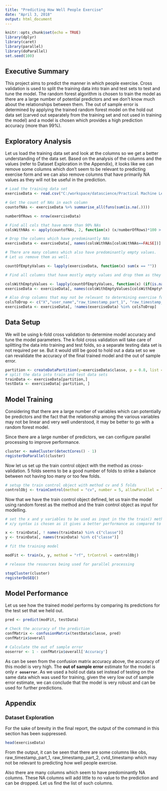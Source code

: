 ```yaml
---
title: "Predicting How Well People Exercise"
date: "April 3, 2018"
output: html_document
---
```


```r
knitr::opts_chunk$set(echo = TRUE)
library(dplyr)
library(caret)
library(parallel)
library(doParallel)
set.seed(100)
```

## Executive Summary

This project aims to predict the manner in which people exercise. Cross validation is used to split the training data into train and test sets to test and tune the model. The random forest algorithm is chosen to train the model as there are a large number of potential predictors and we don't know much about the relationships between them. The out of sample error is determined by applying the trained random forest model on the hold out data set (carved out separately from the training set and not used in training the model) and a model is chosen which provides a high prediction accuracy (more than 99%).   

## Exploratory Analysis

Let us load the training data set and look at the columns so we get a better understanding of the data set. Based on the analysis of the columns and the values (refer to Dataset Exploration in the Appendix), it looks like we can remove some columns which don't seem to be relevant to predicting exercise form and we can also remove columns that have primarily NA values as they will not be useful in the prediction. 

```r
# Load the training data set
exerciseData <- read.csv("C:/workspace/datascience/Practical Machine Learning/Course Assignment/pml-training.csv")

# Get the count of NAs in each column
countofNAs <- exerciseData %>% summarise_all(funs(sum(is.na(.))))

numberOfRows <- nrow(exerciseData)

# Find all cols that have more than 90% NAs
colsWithNAs <- apply(countofNAs, 2, function(x) (x/numberOfRows)*100 > 90)

# Drop the columns which have predominantly NAs
exerciseData <- exerciseData[, names(colsWithNAs[colsWithNAs==FALSE])]

# There are many columns which also have predominantly empty values. 
# Let us remove them as well.

countOfEmptyValues <- lapply(exerciseData, function(x) sum(x == ""))

# Find all columns that have mostly empty values and drop them as they will not be much helpful in our analysis and will make the model noisy

colsWithEmptyValues <- lapply(countOfEmptyValues, function(x) (if(is.na(x)) { TRUE }  else {(x/numberOfRows)*100 > 90}))
exerciseData <- exerciseData[, names(colsWithEmptyValues[colsWithEmptyValues==FALSE])]

# Also drop columns that may not be relevant to determining exercise form
colsToDrop <- c("X","user_name","raw_timestamp_part_1", "raw_timestamp_part_2", "cvtd_timestamp")
exerciseData <- exerciseData[, !names(exerciseData) %in% colsToDrop]
```
## Data Setup

We will be using k-fold cross validation to determine model accuracy and tune the model parameters. The k-fold cross validation will take care of splitting the data into training and test folds, so a separate testing data set is not required per se. But it would still be good to hold out a data set so we can revalidate the accuracy of the final trained model and the out of sample error.

```r
partition <- createDataPartition(y=exerciseData$classe, p = 0.8, list = FALSE)
# split the data into train and test data sets
trainData <- exerciseData[partition,]
testData <- exerciseData[-partition, ]

```

## Model Training

Considering that there are a large number of variables which can potentially be predictors and the fact that the relationship among the various variables may not be linear and very well understood, it may be better to go with a random forest model.

Since there are a large number of predictors, we can configure parallel processing to improve performance.

```r
cluster <- makeCluster(detectCores() - 1)
registerDoParallel(cluster)
```

Now let us set up the train control object with the method as cross-validation. 5 folds seems to be a good number of folds to strike a balance between not having too many or too few folds.

```r
# setup the train control object with method cv and 5 folds
controlObj <- trainControl(method = "cv", number = 5, allowParallel = TRUE)

```

Now that we have the train control object defined, let us train the model using random forest as the method and the train control object as input for modelling.

```r
# set the x and y variables to be used as input in the the train() method.
# x/y syntax is chosen as it gives a better performance as compared to the syntax with ~ format

x <- trainData[, ! names(trainData) %in% c("classe")]
y <- trainData[, names(trainData) %in% c("classe")]

# fit the training model

modFit <- train(x, y, method = "rf", trControl = controlObj)

# release the resources being used for parallel processing

stopCluster(cluster)
registerDoSEQ()

```

## Model Performance

Let us see how the trained model performs by comparing its predictions for the test set that we held out.

```r
pred <- predict(modFit, testData)

# Check the accuracy of the prediction
confMatrix <- confusionMatrix(testData$classe, pred)
confMatrix$overall

# Calculate the out of sample error
ooserror <- 1 - confMatrix$overall['Accuracy']

```

As can be seen from the confusion matrix accuracy above, the accuracy of this model is very high. The **out of sample error** estimate for the model is only **`r ooserror`**. As we used a hold out data set instead of testing on the same data which was used for training, given the very low out of sample error estimate, we can conclude that the model is very robust and can be used for further predictions.

## Appendix

### Dataset Exploration

For the sake of brevity in the final report, the output of the command in this section has been suppressed.

```r
head(exerciseData)

```
From the output, it can be seen that there are some columns like obs, raw_timestamp_part_1, raw_timestamp_part_2, cvtd_timestamp which may not be relevant to predicting how well people exercise.

Also there are many columns which seem to have predominantly NA columns. These NA columns will add little to no value to the prediction and can be dropped. Let us find the list of such columns.